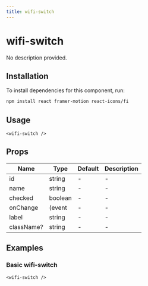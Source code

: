 ```yaml
---
title: wifi-switch
---
```


# wifi-switch

No description provided.

## Installation
To install dependencies for this component, run:
```bash
npm install react framer-motion react-icons/fi
```

## Usage
```tsx
<wifi-switch />
```

## Props
| Name      | Type     | Default | Description                 |
|-----------|----------|---------|-----------------------------|
| id | string | - | - |
| name | string | - | - |
| checked | boolean | - | - |
| onChange | (event | - | - |
| label | string | - | - |
| className? | string | - | - |

## Examples

### Basic wifi-switch
```tsx
<wifi-switch />
```

